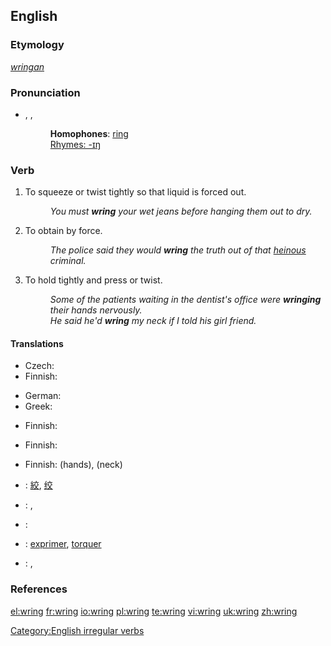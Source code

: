 ==English==

===Etymology===
{{OE.}} ''[[wringan]]''

===Pronunciation===
* {{enPR|rĭng}}, {{IPA|/ɹɪŋ/}}, {{SAMPA|/rIN/}}
*: '''Homophones''': [[ring]]
*: [[Rhymes:English:-ɪŋ|Rhymes: -ɪŋ]]

===Verb===
{{en-verb|wrings|wringing|'''[[wrang]]''' or '''[[wrung]]'''|wrung}}

# To squeeze or twist tightly so that liquid is forced out.
#: ''You must '''wring''' your wet jeans before hanging them out to dry.''
# To obtain by force.
#: ''The police said they would '''wring''' the truth out of that [[heinous]] criminal.''
# To hold tightly and press or twist.
#: ''Some of the patients waiting in the dentist's office were '''wringing''' their hands nervously.''
#: ''He said he'd '''wring''' my neck if I told his girl friend.''

====Translations====
{{trans-top|to squeeze or twist tightly so that liquid is forced out}}
* Czech: {{t-|cs|ždímat}}
* Finnish: {{t-|fi|vääntää}}
{{trans-mid}}
* German: {{t-|de|wringen}}
* Greek: {{t+|el|στείβω|sc=Grek}}
{{trans-bottom}}

{{trans-top|to force out liquid by squeezing or twisting tightly}}
* Finnish: {{t-|fi|vääntää}}
{{trans-mid}}
{{trans-bottom}}

{{trans-top|to obtain by force}}
* Finnish: {{t-|fi|puristaa}}
{{trans-mid}}
{{trans-bottom}}

{{trans-top|to hold tightly and press or twist}}
* Finnish: {{t-|fi|väännellä}}(hands), {{t-|fi|vääntää}} {{t-|fi|niskat nurin}} (neck)
{{trans-mid}}
{{trans-bottom}}

{{ttbc-top}}
* {{ttbc|CJKV Characters}}: [[絞]], [[绞]]
* {{ttbc|Dutch}}: {{t+|nl|wringen}}, {{t-|nl|uitwringen}}
* {{ttbc|French}}: {{t+|fr|tordre}}
* {{ttbc|Interlingua}}: [[exprimer]], [[torquer]]
* {{ttbc|Spanish}}: {{t-|es|exprimir}}, {{t-|es|retorcer}}
{{trans-bottom}}

===References===
{{R:Century 1911}}
{{R:Webster 1913}}

[[Category:English irregular verbs]]

[[el:wring]]
[[fr:wring]]
[[io:wring]]
[[pl:wring]]
[[te:wring]]
[[vi:wring]]
[[uk:wring]]
[[zh:wring]]
